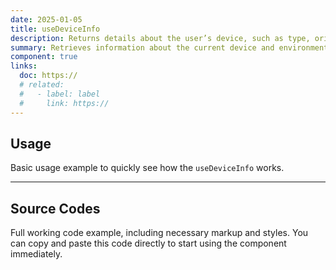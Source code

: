 ```yaml
---
date: 2025-01-05
title: useDeviceInfo
description: Returns details about the user’s device, such as type, orientation, OS, or screen size.
summary: Retrieves information about the current device and environment.
component: true
links:
  doc: https://
  # related:
  #   - label: label
  #     link: https://
---
```


## Usage

Basic usage example to quickly see how the `useDeviceInfo` works.

<UseDeviceInfoDemosUsage />

---

## Source Codes

Full working code example, including necessary markup and styles.
You can copy and paste this code directly to start using the component immediately.

<SourceCodes name="use-device-info" />
